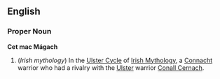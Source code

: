 ==English==

===Proper Noun===
{{Wikipedia}}
'''Cet mac Mágach'''

#(''Irish mythology'') In the [[Ulster Cycle]] of [[Irish Mythology]], a [[Connacht]] warrior who had a rivalry with the [[Ulster]] warrior [[Conall Cernach]].